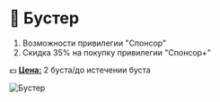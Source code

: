 # 🤩 Бустер

1. Возможности привилегии "Спонсор"
2. Скидка 35% на покупку привилегии "Спонсор+"

💵 <ins>**Цена:**</ins> 2 буста/до истечении буста

![Бустер](/donations/booster.webp)
